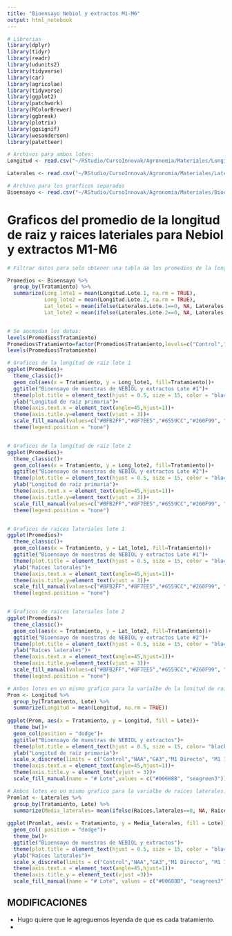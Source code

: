 ```yaml
---
title: "Bioensayo Nebiol y extractos M1-M6"
output: html_notebook
---
```


```r
# Librerias
library(dplyr)
library(tidyr) 
library(readr) 
library(udunits2)
library(tidyverse)
library(car)
library(agricolae)
library(tidyverse)
library(ggplot2)
library(patchwork)
library(RColorBrewer)
library(ggbreak)
library(plotrix)
library(ggsignif)
library(wesanderson)
library(paletteer)
```

```r
# Archivos para ambos lotes:
Longitud <- read.csv("~/RStudio/CursoInnovak/Agronomia/Materiales/Longitud nebiol M1-M6.csv")

Laterales <- read.csv("~/RStudio/CursoInnovak/Agronomia/Materiales/Laterales nebiol M1-M6.csv")

# Archivo para los grarficos separados 
Bioensayo <- read.csv("~/RStudio/CursoInnovak/Agronomia/Materiales/Bioensayo M1-M6_long_lateral.csv")

```

# Graficos del promedio de la longitud de raiz y raices lateriales para Nebiol y extractos M1-M6

```r
# Filtrar datos para solo obtener una tabla de los promedios de la longitud de raiz para el lote 1 y 2: 

Promedios <- Bioensayo %>%
  group_by(Tratamiento) %>%
  summarize(Long_lote1 = mean(Longitud.Lote.1, na.rm = TRUE),
            Long_lote2 = mean(Longitud.Lote.2, na.rm = TRUE),
            Lat_lote1 = mean(ifelse(Laterales.Lote.1==0, NA, Laterales.Lote.1), na.rm = TRUE),
            Lat_lote2 = mean(ifelse(Laterales.Lote.2==0, NA, Laterales.Lote.2), na.rm = TRUE))


# Se aocmodan los datos: 
levels(Promedios$Tratamiento)
Promedios$Tratamiento=factor(Promedios$Tratamiento,levels=c("Control","NAA","GA3","M1 Directo", "M1 1:20","M1 1:50","M2 Directo", "M2 1:20","M2 1:50","M3 Directo","M3 1:20","M3 1:50", "M4 Directo","M4 1:20","M4 1:50", "M5 Directo", "M5 1:20", "M5 1:50", "M6 Directo", "M6 1:20", "M6 1:50"))
levels(Promedios$Tratamiento)

# Graficos de la longitud de raiz lote 1 
ggplot(Promedios)+
  theme_classic()+
  geom_col(aes(x = Tratamiento, y = Long_lote1, fill=Tratamiento))+
  ggtitle("Bioensayo de muestras de NEBIOL y extractos Lote #1")+
  theme(plot.title = element_text(hjust = 0.5, size = 15, color = "black", face = "bold"))+
  ylab("Longitud de raíz primaria")+
  theme(axis.text.x = element_text(angle=45,hjust=1))+
  theme(axis.title.y=element_text(vjust = 3))+
  scale_fill_manual(values=c("#BFB2FF","#8F7EE5","#6559CC","#260F99", "#260F99","#260F99","#0F6B99", "#0F6B99","#0F6B99", "#7EC3E5", "#7EC3E5", "#7EC3E5","#6B990F","#6B990F","#6B990F","#A3CC51" ,"#A3CC51","#A3CC51", "#C3E58E", "#C3E58E", "#C3E58E"))+
  theme(legend.position = "none")


# Graficos de la longitud de raiz lote 2 
ggplot(Promedios)+
  theme_classic()+
  geom_col(aes(x = Tratamiento, y = Long_lote2, fill=Tratamiento))+
  ggtitle("Bioensayo de muestras de NEBIOL y extractos Lote #2")+
  theme(plot.title = element_text(hjust = 0.5, size = 15, color = "black", face = "bold"))+
  ylab("Longitud de raíz primaria")+
  theme(axis.text.x = element_text(angle=45,hjust=1))+
  theme(axis.title.y=element_text(vjust = 3))+
  scale_fill_manual(values=c("#BFB2FF","#8F7EE5","#6559CC","#260F99", "#260F99","#260F99","#0F6B99", "#0F6B99","#0F6B99", "#7EC3E5", "#7EC3E5", "#7EC3E5","#6B990F","#6B990F","#6B990F","#A3CC51" ,"#A3CC51","#A3CC51", "#C3E58E", "#C3E58E", "#C3E58E"))+
  theme(legend.position = "none")


# Graficos de raices lateriales lote 1 
ggplot(Promedios)+
  theme_classic()+
  geom_col(aes(x = Tratamiento, y = Lat_lote1, fill=Tratamiento))+
  ggtitle("Bioensayo de muestras de NEBIOL y extractos Lote #1")+
  theme(plot.title = element_text(hjust = 0.5, size = 15, color = "black", face = "bold"))+
  ylab("Raíces laterales")+
  theme(axis.text.x = element_text(angle=45,hjust=1))+
  theme(axis.title.y=element_text(vjust = 3))+
  scale_fill_manual(values=c("#BFB2FF","#8F7EE5","#6559CC","#260F99", "#260F99","#260F99","#0F6B99", "#0F6B99","#0F6B99", "#7EC3E5", "#7EC3E5", "#7EC3E5","#6B990F","#6B990F","#6B990F","#A3CC51" ,"#A3CC51","#A3CC51", "#C3E58E", "#C3E58E", "#C3E58E"))+
  theme(legend.position = "none")


# Graficos de raices lateriales lote 2 
ggplot(Promedios)+
  theme_classic()+
  geom_col(aes(x = Tratamiento, y = Lat_lote2, fill=Tratamiento))+
  ggtitle("Bioensayo de muestras de NEBIOL y extractos Lote #2")+
  theme(plot.title = element_text(hjust = 0.5, size = 15, color = "black", face = "bold"))+
  ylab("Raíces laterales")+
  theme(axis.text.x = element_text(angle=45,hjust=1))+
  theme(axis.title.y=element_text(vjust = 3))+
  scale_fill_manual(values=c("#BFB2FF","#8F7EE5","#6559CC","#260F99", "#260F99","#260F99","#0F6B99", "#0F6B99","#0F6B99", "#7EC3E5", "#7EC3E5", "#7EC3E5","#6B990F","#6B990F","#6B990F","#A3CC51" ,"#A3CC51","#A3CC51", "#C3E58E", "#C3E58E", "#C3E58E"))+
  theme(legend.position = "none")
```
```r
# Ambos lotes en un mismo grafico para la varialbe de la lonitud de raiz: 
Prom <- Longitud %>%
  group_by(Tratamiento, Lote) %>%
  summarize(Longitud = mean(Longitud, na.rm = TRUE))
 
ggplot(Prom, aes(x = Tratamiento, y = Longitud, fill = Lote))+
  theme_bw()+
  geom_col(position = "dodge")+
  ggtitle("Bioensayo de muestras de NEBIOL y extractos")+
  theme(plot.title = element_text(hjust = 0.5, size = 15, color= "black", face = "bold"))+
  ylab("Longitud de raíz primaria")+
  scale_x_discrete(limits = c("Control","NAA","GA3","M1 Directo", "M1 1:20","M1 1:50","M2 Directo", "M2 1:20","M2 1:50","M3 Directo","M3 1:20","M3 1:50", "M4 Directo","M4 1:20","M4 1:50", "M5 Directo", "M5 1:20", "M5 1:50", "M6 Directo", "M6 1:20", "M6 1:50"))+
  theme(axis.text.x = element_text(angle=45,hjust=1))+
  theme(axis.title.y = element_text(vjust = 3))+
  scale_fill_manual(name = "# Lote",values = c("#00688B", "seagreen3"))

# Ambos lotes en un mismo grafico para la varialbe de raices laterales:
Promlat <- Laterales %>%
  group_by(Tratamiento, Lote) %>%
  summarize(Media_laterales= mean(ifelse(Raices.laterales==0, NA, Raices.laterales), na.rm = TRUE))
 
ggplot(Promlat, aes(x = Tratamiento, y = Media_laterales, fill = Lote))+
  geom_col( position = "dodge")+
  theme_bw()+
  ggtitle("Bioensayo de muestras de NEBIOL y extractos")+
  theme(plot.title = element_text(hjust = 0.5, size = 15, color = "black", face = "bold"))+
  ylab("Raíces laterales")+
  scale_x_discrete(limits = c("Control","NAA","GA3","M1 Directo", "M1 1:20","M1 1:50","M2 Directo", "M2 1:20","M2 1:50","M3 Directo","M3 1:20","M3 1:50", "M4 Directo","M4 1:20","M4 1:50", "M5 Directo", "M5 1:20", "M5 1:50", "M6 Directo", "M6 1:20", "M6 1:50"))+
  theme(axis.text.x = element_text(angle=45,hjust=1))+
  theme(axis.title.y = element_text(vjust =3))+
  scale_fill_manual(name = "# Lote", values = c("#00688B", "seagreen3"))


```
## MODIFICACIONES

- Hugo quiere que le agreguemos leyenda de que es cada tratamiento.
-
